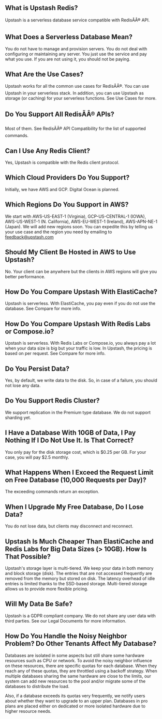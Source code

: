 ## What is Upstash Redis?

Upstash is a serverless database service compatible with RedisÃÂ® API.

## What Does a Serverless Database Mean?

You do not have to manage and provision servers. You do not deal with
configuring or maintaining any server. You just use the service and pay what you
use. If you are not using it, you should not be paying.

## What Are the Use Cases?

Upstash works for all the common use cases for RedisÃÂ®. You can use Upstash in
your serverless stack. In addition, you can use Upstash as storage (or caching)
for your serverless functions. See Use Cases for more.

## Do You Support All RedisÃÂ® APIs?

Most of them. See RedisÃÂ® API Compatibility for the list of supported commands.

## Can I Use Any Redis Client?

Yes, Upstash is compatible with the Redis client protocol.

## Which Cloud Providers Do You Support?

Initially, we have AWS and GCP. Digital Ocean is planned.

## Which Regions Do You Support in AWS?

We start with AWS-US-EAST-1 (Virginia), GCP-US-CENTRAL-1 (IOWA), AWS-US-WEST-1
(N. California), AWS-EU-WEST-1 (Ireland), AWS-APN-NE-1 (Japan). We will add new
regions soon. You can expedite this by telling us your use case and the region
you need by emailing to feedback@upstash.com

## Should My Client Be Hosted in AWS to Use Upstash?

No. Your client can be anywhere but the clients in AWS regions will give you
better performance.

## How Do You Compare Upstash With ElastiCache?

Upstash is serverless. With ElastiCache, you pay even if you do not use the
database. See Compare for more info.

## How Do You Compare Upstash With Redis Labs or Compose.io?

Upstash is serverless. With Redis Labs or Compose.io, you always pay a lot when
your data size is big but your traffic is low. In Upstash, the pricing is based
on per request. See Compare for more info.

## Do You Persist Data?

Yes, by default, we write data to the disk. So, in case of a failure, you should
not lose any data.

## Do You Support Redis Cluster?

We support replication in the Premium type database. We do not support sharding yet.

## I Have a Database With 10GB of Data, I Pay Nothing If I Do Not Use It. Is That Correct?

You only pay for the disk storage cost, which is $0.25 per GB. For your case, you
will pay $2.5 monthly.

## What Happens When I Exceed the Request Limit on Free Database (10,000 Requests per Day)?

The exceeding commands return an exception.

## When I Upgrade My Free Database, Do I Lose Data?

You do not lose data, but clients may disconnect and reconnect.

## Upstash Is Much Cheaper Than ElastiCache and Redis Labs for Big Data Sizes (> 10GB). How Is That Possible?

Upstash's storage layer is multi-tiered. We keep your data in both memory and
block storage (disk). The entries that are not accessed frequently are removed
from the memory but stored on disk. The latency overhead of idle entries is limited
thanks to the SSD-based storage. Multi-tiered storage allows us to provide more
flexible pricing.

## Will My Data Be Safe?

Upstash is a GDPR compliant company. We do not share any user data with third
parties. See our Legal Documents for more information.

## How Do You Handle the Noisy Neighbor Problem? Do Other Tenants Affect My Database?

Databases are isolated in some aspects but still share some hardware resources
such as CPU or network. To avoid the noisy neighbor influence on these resources,
there are specific quotas for each database. When they reach any of these quotas,
they are throttled using a backoff strategy. When multiple databases sharing the
same hardware are close to the limits, our system can add new resources to the
pool and/or migrate some of the databases to distribute the load.

Also, if a database exceeds its quotas very frequently, we notify users about
whether they want to upgrade to an upper plan. Databases in pro plans are placed
either on dedicated or more isolated hardware due to higher resource needs.